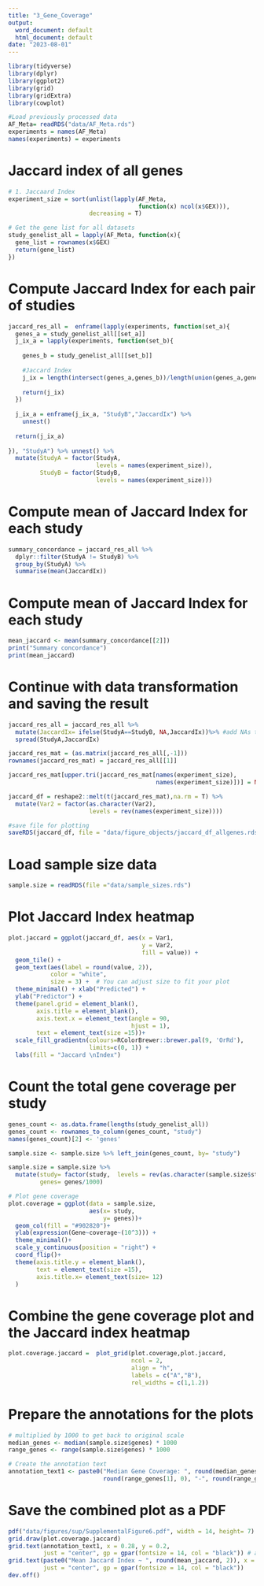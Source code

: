 ```yaml
---
title: "3_Gene_Coverage"
output:
  word_document: default
  html_document: default
date: "2023-08-01"
---
```


```r
library(tidyverse)
library(dplyr)
library(ggplot2)
library(grid)
library(gridExtra)
library(cowplot)

#Load previously processed data
AF_Meta= readRDS("data/AF_Meta.rds")
experiments = names(AF_Meta)
names(experiments) = experiments
```

# Jaccard index of all genes
```r
# 1. Jaccaard Index
experiment_size = sort(unlist(lapply(AF_Meta,
                                     function(x) ncol(x$GEX))),
                       decreasing = T)

# Get the gene list for all datasets
study_genelist_all = lapply(AF_Meta, function(x){
  gene_list = rownames(x$GEX)
  return(gene_list)
})

```

# Compute Jaccard Index for each pair of studies
```r
jaccard_res_all =  enframe(lapply(experiments, function(set_a){
  genes_a = study_genelist_all[[set_a]]
  j_ix_a = lapply(experiments, function(set_b){
    
    genes_b = study_genelist_all[[set_b]]
    
    #Jaccard Index
    j_ix = length(intersect(genes_a,genes_b))/length(union(genes_a,genes_b))
    
    return(j_ix)
  })
  
  j_ix_a = enframe(j_ix_a, "StudyB","JaccardIx") %>% 
    unnest()
  
  return(j_ix_a)
  
}), "StudyA") %>% unnest() %>%
  mutate(StudyA = factor(StudyA,
                         levels = names(experiment_size)),
         StudyB = factor(StudyB,
                         levels = names(experiment_size)))
```

# Compute mean of Jaccard Index for each study
```r
summary_concordance = jaccard_res_all %>% 
  dplyr::filter(StudyA != StudyB) %>% 
  group_by(StudyA) %>%
  summarise(mean(JaccardIx))
```

# Compute mean of Jaccard Index for each study
```r
mean_jaccard <- mean(summary_concordance[[2]])
print("Summary concordance") 
print(mean_jaccard)
```

# Continue with data transformation and saving the result
```r
jaccard_res_all = jaccard_res_all %>% 
  mutate(JaccardIx= ifelse(StudyA==StudyB, NA,JaccardIx))%>% #add NAs to same studies
  spread(StudyA,JaccardIx) 

jaccard_res_mat = (as.matrix(jaccard_res_all[,-1]))
rownames(jaccard_res_mat) = jaccard_res_all[[1]]

jaccard_res_mat[upper.tri(jaccard_res_mat[names(experiment_size),
                                          names(experiment_size)])] = NA

jaccard_df = reshape2::melt(t(jaccard_res_mat),na.rm = T) %>% 
  mutate(Var2 = factor(as.character(Var2),
                       levels = rev(names(experiment_size))))

#save file for plotting
saveRDS(jaccard_df, file = "data/figure_objects/jaccard_df_allgenes.rds")
```

# Load sample size data
```r
sample.size = readRDS(file ="data/sample_sizes.rds")
```

# Plot Jaccard Index heatmap
```r
plot.jaccard = ggplot(jaccard_df, aes(x = Var1, 
                                      y = Var2,
                                      fill = value)) +
  geom_tile() +
  geom_text(aes(label = round(value, 2)), 
            color = "white", 
            size = 3) +  # You can adjust size to fit your plot
  theme_minimal() + xlab("Predicted") +
  ylab("Predictor") +
  theme(panel.grid = element_blank(),
        axis.title = element_blank(),
        axis.text.x = element_text(angle = 90,
                                   hjust = 1),
        text = element_text(size =15))+
  scale_fill_gradientn(colours=RColorBrewer::brewer.pal(9, 'OrRd'),
                       limits=c(0, 1)) +
  labs(fill = "Jaccard \nIndex")
```

# Count the total gene coverage per study
```r
genes_count <- as.data.frame(lengths(study_genelist_all))
genes_count <- rownames_to_column(genes_count, "study")
names(genes_count)[2] <- 'genes'

sample.size <- sample.size %>% left_join(genes_count, by= "study")

sample.size = sample.size %>% 
  mutate(study= factor(study,  levels = rev(as.character(sample.size$study))),
         genes= genes/1000)

# Plot gene coverage
plot.coverage = ggplot(data = sample.size, 
                       aes(x= study, 
                           y= genes))+
  geom_col(fill = "#902820")+
  ylab(expression(Gene~coverage~(10^3))) + 
  theme_minimal()+
  scale_y_continuous(position = "right") + 
  coord_flip()+
  theme(axis.title.y = element_blank(),
        text = element_text(size =15),
        axis.title.x= element_text(size= 12)
  )
```

# Combine the gene coverage plot and the Jaccard index heatmap
```r
plot.coverage.jaccard =  plot_grid(plot.coverage,plot.jaccard,
                                   ncol = 2,
                                   align = "h",
                                   labels = c("A","B"), 
                                   rel_widths = c(1,1.2))
```

# Prepare the annotations for the plots
```r
# multiplied by 1000 to get back to original scale
median_genes <- median(sample.size$genes) * 1000  
range_genes <- range(sample.size$genes) * 1000    

# Create the annotation text
annotation_text1 <- paste0("Median Gene Coverage: ", round(median_genes, 0), " genes, Range: ", 
                           round(range_genes[1], 0), "-", round(range_genes[2], 0))
```

# Save the combined plot as a PDF
```r
pdf("data/figures/sup/SupplementalFigure6.pdf", width = 14, height= 7)
grid.draw(plot.coverage.jaccard)
grid.text(annotation_text1, x = 0.28, y = 0.2, 
          just = "center", gp = gpar(fontsize = 14, col = "black")) # adjust position, color, size as needed
grid.text(paste0("Mean Jaccard Index ~ ", round(mean_jaccard, 2)), x = 0.8, y = 0.85, 
          just = "center", gp = gpar(fontsize = 14, col = "black"))
dev.off()
```

